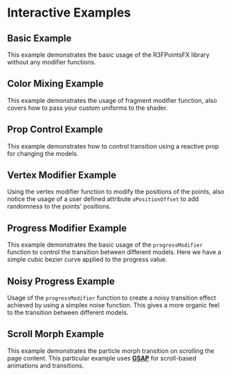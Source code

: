 # Interactive Examples 

## Basic Example
This example demonstrates the basic usage of the R3FPointsFX library without any modifier functions.
<ExamplesSandpack scene='scene1' height={656} />
<VerticalSpacer height={100} />
   
## Color Mixing Example
This example demonstrates the usage of fragment modifier function, also covers how to pass your custom uniforms to the shader.
<ExamplesSandpack scene='scene2' height={656} />
<VerticalSpacer height={100} />

## Prop Control Example
This example demonstrates how to control transition using a reactive prop for changing the models.
<ExamplesSandpack scene='scene3' height={656} />
<VerticalSpacer height={100} />

## Vertex Modifier Example
Using the vertex modifier function to modify the positions of the points, also notice the usage of a user defined attribute `aPositionOffset` to add randomness to the points' positions.
<ExamplesSandpack scene='scene4' height={656} />
<VerticalSpacer height={100} />

## Progress Modifier Example
This example demonstrates the basic usage of the `progressModifier` function to control the transition between different models. Here we have a simple cubic bezier curve applied to the progress value.
<ExamplesSandpack scene='scene5' height={656} />
<VerticalSpacer height={100} />

## Noisy Progress Example
Usage of the `progressModifier` function to create a noisy transition effect achieved by using a simplex noise function. This gives a more organic feel to the transition between different models.
<ExamplesSandpack scene='scene6' height={656} />
<VerticalSpacer height={100} />

## Scroll Morph Example
This example demonstrates the particle morph transition on scrolling the page content. This particular example uses [**GSAP**](https://gsap.com/) for scroll-based animations and transitions.
<ExamplesSandpack scene='scene7' height={656} />
<VerticalSpacer height={100} />